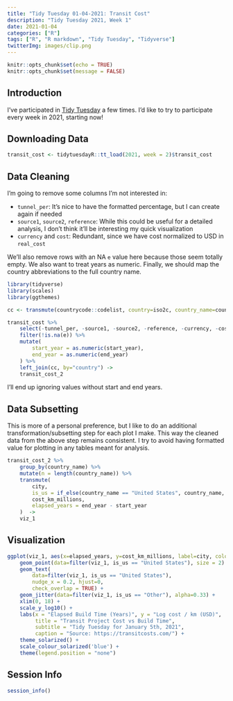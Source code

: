 ```yaml
---
title: "Tidy Tuesday 01-04-2021: Transit Cost"
description: "Tidy Tuesday 2021, Week 1"
date: 2021-01-04
categories: ["R"]
tags: ["R", "R markdown", "Tidy Tuesday", "Tidyverse"]
twitterImg: images/clip.png
---
```


```r
knitr::opts_chunk$set(echo = TRUE)
knitr::opts_chunk$set(message = FALSE)
```

## Introduction

I've participated in [Tidy Tuesday](https://github.com/rfordatascience/tidytuesday) a few times. I'd like to try to participate every week in 2021, starting now!

## Downloading Data

```r
transit_cost <- tidytuesdayR::tt_load(2021, week = 2)$transit_cost
```

## Data Cleaning

I'm going to remove some columns I'm not interested in:

* `tunnel_per`: It's nice to have the formatted percentage, but I can create again if needed
* `source1`, `source2`, `reference`: While this could be useful for a detailed analysis, I don't think it'll be interesting my quick visualization
* `currency` and `cost`: Redundant, since we have cost normalized to USD in `real_cost`

We'll also remove rows with an NA `e` value here because those seem totally empty. We also want to treat years as numeric. Finally, we should map the country abbreviations to the full country name.

```r
library(tidyverse)
library(scales)
library(ggthemes)

cc <- transmute(countrycode::codelist, country=iso2c, country_name=country.name.en)

transit_cost %>%
    select(-tunnel_per, -source1, -source2, -reference, -currency, -cost) %>%
    filter(!is.na(e)) %>%
    mutate(
        start_year = as.numeric(start_year),
        end_year = as.numeric(end_year)
    ) %>%
    left_join(cc, by="country") ->
    transit_cost_2
```

I'll end up ignoring values without start and end years.

## Data Subsetting

This is more of a personal preference, but I like to do an additional transformation/subsetting step for each plot I make. This way the cleaned data from the above step remains consistent. I try to avoid having formatted value for plotting in any tables meant for analysis.

```r
transit_cost_2 %>%
    group_by(country_name) %>%
    mutate(n = length(country_name)) %>%
    transmute(
        city,
        is_us = if_else(country_name == "United States", country_name, "Other", missing = "Other"),
        cost_km_millions,
        elapsed_years = end_year - start_year
    )  ->
    viz_1
```

## Visualization

```r
ggplot(viz_1, aes(x=elapsed_years, y=cost_km_millions, label=city, color=is_us)) + 
    geom_point(data=filter(viz_1, is_us == "United States"), size = 2) + 
    geom_text(
        data=filter(viz_1, is_us == "United States"), 
        nudge_x = 0.2, hjust=0, 
        check_overlap = TRUE) + 
    geom_jitter(data=filter(viz_1, is_us == "Other"), alpha=0.33) + 
    xlim(0, 18) +
    scale_y_log10() +
    labs(x = "Elapsed Build Time (Years)", y = "Log cost / km (USD)", 
         title = "Transit Project Cost vs Build Time", 
         subtitle = "Tidy Tuesday for January 5th, 2021",
         caption = "Source: https://transitcosts.com/") +
    theme_solarized() +
    scale_colour_solarized('blue') +
    theme(legend.position = "none")
```

## Session Info

```r
session_info()
```

